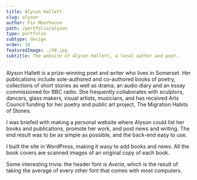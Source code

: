 ```yaml
---
title: Alyson Hallett
slug: alyson
author: Fin Moorhouse
path: /portfolio/alyson
type: portfolio
subtype: design
order: 10
featuredImage: ./30.jpg
subtitle: The website of Alyson Hallett, a local author and poet.
---
```


Alyson Hallett is a prize-winning poet and writer who lives in Somerset. Her publications include sole-authored and co-authored books of poetry, collections of short stories as well as drama, an audio diary and an essay commissioned for BBC radio. She frequently collaborates with sculptors, dancers, glass makers, visual artists, musicians, and has received Arts Council funding for her poetry and public art project, The Migration Habits of Stones.

I was briefed with making a personal website where Alyson could list her books and publications, promote her work, and post news and writing. The end result was to be as simple as possible, and the back-end easy to use.

I built the site in WordPress, making it wasy to add books and news. All the book covers are scanned images of an original copy of each book.

Some interesting trivia: the header font is _Averia_, which is the result of taking the average of every other font that comes with most computers.
